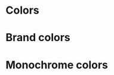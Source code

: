 
<Meta title="Design System/Colors" />

# Colors

<ColorPalette>
  <ColorItem title="theme.palette.primary" subtitle="Main" colors={[createTheme.palette.primary]} />
  <ColorItem title="theme.palette.secondary" subtitle="Blue water" colors={[createTheme.palette.secondary]} />
  <ColorItem title="theme.palette.tertiary" subtitle="Grey" colors={[createTheme.palette.tertiary]} />
  <ColorItem title="theme.palette.positive" subtitle="Green" colors={[createTheme.palette.positive]} />
  <ColorItem title="theme.palette.warning" subtitle="Ochre" colors={[createTheme.palette.warning]} />
  <ColorItem title="theme.palette.negative" subtitle="Red" colors={[createTheme.palette.negative]} />
</ColorPalette>

# Brand colors

<ColorPalette>
  <ColorItem
    title="Pastel"
    colors={[
      createTheme.palette.mountainMist,
      createTheme.palette.swirl,
      createTheme.palette.nomad,
      createTheme.palette.paleOyster,
    ]}
  />
</ColorPalette>

# Monochrome colors

<ColorPalette>
  <ColorItem title="theme.palette.darkest" colors={[createTheme.palette.darkest]} />
  <ColorItem title="theme.palette.darker" colors={[createTheme.palette.darker]} />
  <ColorItem title="theme.palette.dark" colors={[createTheme.palette.dark]} />
  <ColorItem title="theme.palette.mediumdark" colors={[createTheme.palette.mediumdark]} />
  <ColorItem title="theme.palette.medium" colors={[createTheme.palette.medium]} />
  <ColorItem title="theme.palette.mediumlight" colors={[createTheme.palette.mediumlight]} />
  <ColorItem title="theme.palette.light" colors={[createTheme.palette.light]} />
  <ColorItem title="theme.palette.lighter" colors={[createTheme.palette.lighter]} />
  <ColorItem title="theme.palette.lightest" colors={[createTheme.palette.lightest]} />
</ColorPalette>